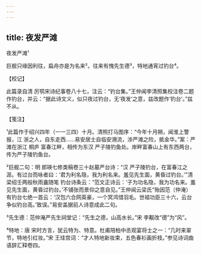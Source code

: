 ```yaml
---
---
---
```

title: 夜发严滩
---



夜发严滩¹





巨舰只缘因利往，扁舟亦是为名来²。往来有愧先生德³，特地通宵过钓台⁴。

【校记】

此篇录自清 厉鹗宋诗纪事卷八十七，注云：“钓台集。”王仲闻李清照集校注卷二题作钓台，并云：“据此诗文义，似只夜过钓台，无‘夜发’之意，兹改题作‘钓台’。”兹不从。

【笺注】

¹此篇作于绍兴四年（一一三四）十月。清照打马图序：“今年十月朔，闻淮上警报，江 浙之人，自东走西……易安居士自临安溯流，涉严滩之险，抵金华。”案：严滩在浙江 桐庐 富春江畔，相传为东汉 严子陵钓鱼处。岸畔富春山上有东西两台，传为严子陵钓鱼台。

²巨舰二句：明 郎瑛七修类稿卷三十赵墓严台诗：“汉 严子陵钓台，在富春江之涯。有过台而咏者曰：‘君为利名隐，我为利名来。羞见先生面，黄昏过钓台。’”清 梁绍壬两般秋雨盦随笔 钓台诗条云：“范文正诗云：‘子为功名隐，我为功名来。羞见先生面，黄昏过钓台。’不铺张而景仰之意自见。”王仲闻云梁氏“殆因范（仲淹）有钓台七绝一首云：‘汉包六合网英豪，一个冥鸿惜羽毛。世祖功臣三十六，云台争似钓台高。’致误。”易安盖据前人诗意成此二句。

³先生德：范仲淹严先生祠堂记：“先生之德，山高水长。”宋 李觏改“德”为“风”。

⁴特地：唐 宋时方言，犹云特为、特意。杜甫陪柏中丞观宴将士之一：“几时来翠节，特地引红妆。”宋 王珪宫词：“才人特地新妆束，五色春衫画折枝。”参见诗词曲语辞汇释卷四。
